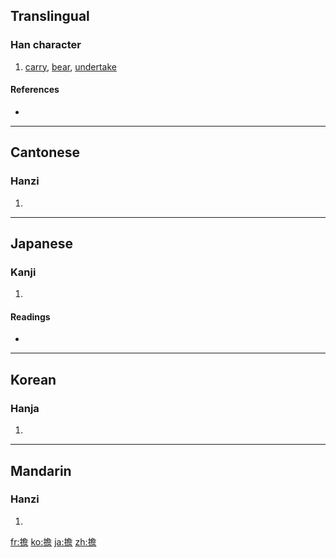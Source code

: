 {{also|担}}
==Translingual==

===Han character===
{{Han char|rn=64|rad=手|as=13|sn=16|four=5706<sub>1</sub>|canj=手弓金口 (QNCR)}}

# [[carry]], [[bear]], [[undertake]]

====References====
* {{Han ref|kx=0459.010|dkj=12828|dj=0807.230|hdz=31971.030|uh=64D4|ud=25812|bh=BEE1|bd=48865}}

----

==Cantonese==

===Hanzi===
{{yue-hanzi|jyut=|y=daam1|sim=担}}

# {{defn|Cantonese}}

----

==Japanese==

===Kanji===
{{ja-kanji|grade=|rs=手13}}

# {{defn|Japanese}}

====Readings====
* {{ja-readings|on=[[たん]] (tan), [[けつ]] (ketsu), [[せん]] (sen)|kun=[[になう]] (ninau), [[かつぐ]] (katsugu), [[おう]] (ou)}}

----

==Korean==

===Hanja===
{{ko-hanja|hangeul=담|eumhun=|rv=dam|mr=tam|y=tam}}

# {{defn|Korean}}

----

==Mandarin==

===Hanzi===
{{cmn-hanzi|sim=担|pin=[[dān]] ([[dan1]])|wg=tan<sup>1</sup>}}

# {{defn|Mandarin}}

[[fr:擔]]
[[ko:擔]]
[[ja:擔]]
[[zh:擔]]